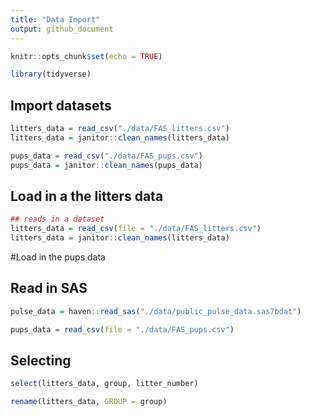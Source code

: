 ```yaml
---
title: "Data Import"
output: github_document
---
```


```r
knitr::opts_chunk$set(echo = TRUE)

library(tidyverse)

```

## Import datasets

```r
litters_data = read_csv("./data/FAS_litters.csv")
litters_data = janitor::clean_names(litters_data)

pups_data = read_csv("./data/FAS_pups.csv")
pups_data = janitor::clean_names(pups_data)
```

## Load in a the litters data

```r
## reads in a dataset
litters_data = read_csv(file = "./data/FAS_litters.csv")
litters_data = janitor::clean_names(litters_data)

```

#Load in the pups data


## Read in SAS

```r
pulse_data = haven::read_sas("./data/public_pulse_data.sas7bdat")

```

```r
pups_data = read_csv(file = "./data/FAS_pups.csv")
```

## Selecting

```r
select(litters_data, group, litter_number)

rename(litters_data, GROUP = group)

```

